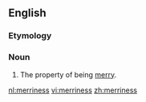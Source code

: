 ==English==

===Etymology===
{{suffix|en|merry|ness}}

===Noun===
{{en-noun|-}}

# The property of being [[merry]].

[[nl:merriness]]
[[vi:merriness]]
[[zh:merriness]]